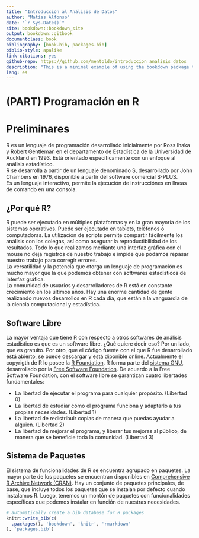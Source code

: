 ```yaml
--- 
title: "Introducción al Análisis de Datos"
author: "Matías Alfonso"
date: "`r Sys.Date()`"
site: bookdown::bookdown_site
output: bookdown::gitbook
documentclass: book
bibliography: [book.bib, packages.bib]
biblio-style: apalike
link-citations: yes
github-repo: https://github.com/mentoldo/introduccion_analisis_datos
description: "This is a minimal example of using the bookdown package to write a book. The output format for this example is bookdown::gitbook."
lang: es
---
```


# (PART) Programación en R {-}

# Preliminares {#prelim}

R es un lenguaje de programación desarrollado inicialmente por Ross Ihaka y Robert Gentleman en el departamento de Estadística de la Universidad de Auckland en 1993. Está orientado específicamente con un enfoque al análisis estadístico.  
R se desarrolla a partir de un lenguaje denominado S, desarrollado por John Chambers en 1976, disponible a partir del software comercial S-PLUS.  
Es un lenguaje interactivo, permite la ejecución de instrucciónes en líneas de comando en una consola. 

## ¿Por qué R?

R puede ser ejecutado en múltiples plataformas y en la gran mayoría de los sistemas operativos. Puede ser ejecutado en tablets, teléfonos o computadoras.
La utilización de scripts permite compartir fácilmente los análisis con los colegas, así como asegurar la reproductibilidad de los resultados. Todo lo que realizamos mediante una interfaz gráfica con el mouse no deja registros de nuestro trabajo e impide que podamos repasar nuestro trabajo para corregir errores.  
La versatilidad y la potencia que otorga un lenguaje de programación es mucho mayor que la que podemos obtener con softwares estadísticos de interfaz gráfica.   
La comunidad de usuarios y desarrolladores de R está en constante crecimiento en los últimos años. Hay una enorme cantidad de gente realizando nuevos desarrollos en R cada día, que están a la vanguardia de la ciencia computacional y estadística.

## Software Libre

La mayor ventaja que tiene R con respecto a otros softwares de análisis estadístico es que es un software libre. ¿Qué quiere decir eso? Por un lado, que es gratuito. Por otro, que el código fuente con el que R fue desarrollado está abierto, se puede descargar y está diponible online.
Actualmente el copyrigth de R lo posee la [R Foundation](https://www.r-project.org/foundation/). R forma parte del [sistema GNU](https://es.wikipedia.org/wiki/GNU), desarrollado por la [Free Software Foundation](https://es.wikipedia.org/wiki/Free_Software_Foundation). De acuerdo a la Free Software Foundation, con el software libre se garantizan cuatro libertades fundamentales:

* La libertad de ejecutar el programa para cualquier propósito. (Libertad 0)
* La libertad de estudiar cómo el programa funciona y adaptarlo a tus propias necesidades. (Libertad 1)
* La libertad de redistribuir copias de manera que puedas ayudar a alguien. (Libertad 2)
* La libertad de mejorar el programa, y liberar tus mejoras al público, de manera que se beneficie toda la comunidad. (Libertad 3)

## Sistema de Paquetes

El sistema de funcionalidades de R se encuentra agrupado en paquetes. La mayor parte de los paquetes se encuentran disponibles en [Comprehensive R Archive Network (CRAN)](https://cran.r-project.org/). Hay un conjunto de paquetes principales, de base, que incluye todos los paquetes que se instalan por defecto cuando instalamos R.
Luego, tenemos un montón de paquetes con funcionalidades específicas que podemos instalar en función de nuestras necesidades.

```r
# automatically create a bib database for R packages
knitr::write_bib(c(
  .packages(), 'bookdown', 'knitr', 'rmarkdown'
), 'packages.bib')
```
